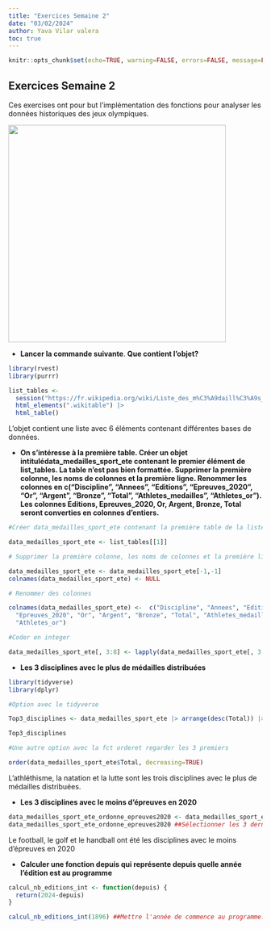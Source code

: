 ```yaml
---
title: "Exercices Semaine 2"
date: "03/02/2024"
author: Yava Vilar valera
toc: true
---
```


```r
knitr::opts_chunk$set(echo=TRUE, warning=FALSE, errors=FALSE, message=FALSE, results=TRUE, fig.width=8, fig.height=6)
```

## Exercices Semaine 2

Ces exercises ont pour but l'implémentation des fonctions pour analyser les données historiques des jeux olympiques.

![](images/clipboard-767475626.png){fig-align="center" width="431"}

-   **Lancer la commande suivante**. **Que contient l'objet?**

```r

library(rvest)
library(purrr)

list_tables <-
  session("https://fr.wikipedia.org/wiki/Liste_des_m%C3%A9daill%C3%A9s_olympiques") |>
  html_elements(".wikitable") |>
  html_table()
```

L'objet contient une liste avec 6 éléments contenant différentes bases de données.

-   **On s'intéresse à la première table. Créer un objet intitulédata_medailles_sport_ete contenant le premier élément de list_tables. La table n’est pas bien formattée. Supprimer la première colonne, les noms de colonnes et la première ligne. Renommer les colonnes en c("Discipline", "Annees", "Editions", "Epreuves_2020", "Or", "Argent", "Bronze", "Total", "Athletes_medailles", "Athletes_or"). Les colonnes Editions, Epreuves_2020, Or, Argent, Bronze, Total seront converties en colonnes d’entiers.**

```r
#Créer data_medailles_sport_ete contenant la première table de la liste 

data_medailles_sport_ete <- list_tables[[1]]

# Supprimer la première colonne, les noms de colonnes et la première ligne

data_medailles_sport_ete <- data_medailles_sport_ete[-1,-1]
colnames(data_medailles_sport_ete) <- NULL

# Renommer des colonnes 

colnames(data_medailles_sport_ete) <-  c("Discipline", "Annees", "Editions",
  "Epreuves_2020", "Or", "Argent", "Bronze", "Total", "Athletes_medailles",
  "Athletes_or")

#Coder en integer 

data_medailles_sport_ete[, 3:8] <- lapply(data_medailles_sport_ete[, 3:8], as.integer)

```

-   **Les 3 disciplines avec le plus de médailles distribuées**

```r
library(tidyverse)
library(dplyr)

#Option avec le tidyverse

Top3_disciplines <- data_medailles_sport_ete |> arrange(desc(Total)) |> slice(1:3)

Top3_disciplines

#Une autre option avec la fct orderet regarder les 3 premiers

order(data_medailles_sport_ete$Total, decreasing=TRUE)


```

L'athléthisme, la natation et la lutte sont les trois disciplines avec le plus de médailles distribuées.

-   **Les 3 disciplines avec le moins d'épreuves en 2020**

```r
data_medailles_sport_ete_ordonne_epreuves2020 <- data_medailles_sport_ete |> arrange(Epreuves_2020) |> slice(1:3)
data_medailles_sport_ete_ordonne_epreuves2020 ##Sélectionner les 3 dernières

```

Le football, le golf et le handball ont été les disciplines avec le moins d'épreuves en 2020

-   **Calculer une fonction depuis qui représente depuis quelle année l'édition est au programme**

```r
calcul_nb_editions_int <- function(depuis) {
  return(2024-depuis)
}

calcul_nb_editions_int(1896) ##Mettre l'année de commence au programme.

```

```         
```
